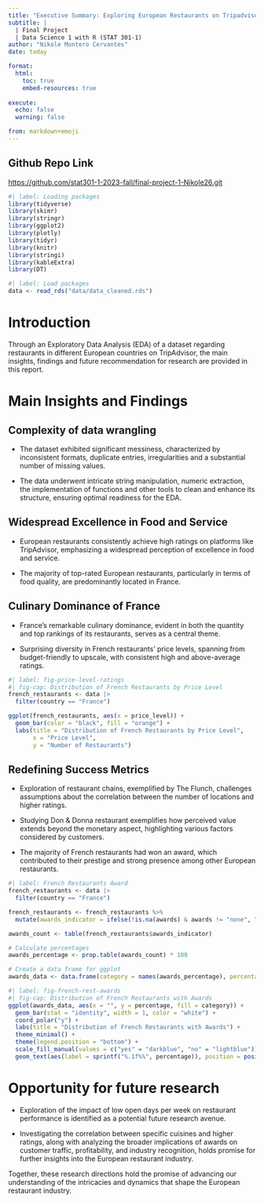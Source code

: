 ```yaml
---
title: "Executive Summary: Exploring European Restaurants on Tripadvisor"
subtitle: |
  | Final Project 
  | Data Science 1 with R (STAT 301-1)
author: "Nikole Montero Cervantes"
date: today

format:
  html:
    toc: true
    embed-resources: true
    
execute:
  echo: false
  warning: false

from: markdown+emoji 
---
```


::: {.callout-tip icon=false}

## Github Repo Link

[https://github.com/stat301-1-2023-fall/final-project-1-Nikole26.git](https://github.com/stat301-1-2023-fall/final-project-1-Nikole26.git)

:::


```r
#| label: Loading packages
library(tidyverse)
library(skimr)
library(stringr)
library(ggplot2)
library(plotly)
library(tidyr)
library(knitr)
library(stringi)
library(kableExtra)
library(DT)
```

```r
#| label: Load packages
data <- read_rds("data/data_cleaned.rds")
```

# Introduction

Through an Exploratory Data Analysis (EDA) of a dataset regarding restaurants in different European countries on TripAdvisor, the main insights, findings and future recommendation for research are provided in this report. 

# Main Insights and Findings

## Complexity of data wrangling

* The dataset exhibited significant messiness, characterized by inconsistent formats, duplicate entries, irregularities and a substantial number of missing values. 

* The data underwent intricate string manipulation, numeric extraction, the implementation of functions and other tools to clean and enhance its structure, ensuring optimal readiness for the EDA.

## Widespread Excellence in Food and Service

* European restaurants consistently achieve high ratings on platforms like TripAdvisor, emphasizing a widespread perception of excellence in food and service.

* The majority of top-rated European restaurants, particularly in terms of food quality, are predominantly located in France.

## Culinary Dominance of France
* France's remarkable culinary dominance, evident in both the quantity and top rankings of its restaurants, serves as a central theme.

* Surprising diversity in French restaurants' price levels, spanning from budget-friendly to upscale, with consistent high and above-average ratings.

<brp>

```r
#| label: fig-price-level-ratings
#| fig-cap: Distribution of French Restaurants by Price Level
french_restaurants <- data |>
  filter(country == "France")

ggplot(french_restaurants, aes(x = price_level)) +
  geom_bar(color = "black", fill = "orange") +
  labs(title = "Distribution of French Restaurants by Price Level",
       x = "Price Level",
       y = "Number of Restaurants") 
```

## Redefining Success Metrics

* Exploration of restaurant chains, exemplified by The Flunch, challenges assumptions about the correlation between the number of locations and higher ratings.

* Studying Don & Donna restaurant exemplifies how perceived value extends beyond the monetary aspect, highlighting various factors considered by customers.

* The majority of French restaurants had won an award, which contributed to their prestige and strong presence among other European restaurants.

<brp>

```r
#| label: French Restaurants Award
french_restaurants <- data |>
  filter(country == "France")

french_restaurants <- french_restaurants %>%
  mutate(awards_indicator = ifelse(!is.na(awards) & awards != "none", "yes", "no"))

awards_count <- table(french_restaurants$awards_indicator)

# Calculate percentages
awards_percentage <- prop.table(awards_count) * 100

# Create a data frame for ggplot
awards_data <- data.frame(category = names(awards_percentage), percentage = as.numeric(awards_percentage))
```

```r
#| label: fig-french-rest-awards
#| fig-cap: Distribution of French Restaurants with Awards
ggplot(awards_data, aes(x = "", y = percentage, fill = category)) +
  geom_bar(stat = "identity", width = 1, color = "white") +
  coord_polar("y") +
  labs(title = "Distribution of French Restaurants with Awards") +
  theme_minimal() +
  theme(legend.position = "bottom") +
  scale_fill_manual(values = c("yes" = "darkblue", "no" = "lightblue")) +  # Customize fill colors as needed
  geom_text(aes(label = sprintf("%.1f%%", percentage)), position = position_stack(vjust = 0.5), size = 4)
```

# Opportunity for future research

* Exploration of the impact of low open days per week on restaurant performance is identified as a potential future research avenue.

* Investigating the correlation between specific cuisines and higher ratings, along with analyzing the broader implications of awards on customer traffic, profitability, and industry recognition, holds promise for further insights into the European restaurant industry.

Together, these research directions hold the promise of advancing our understanding of the intricacies and dynamics that shape the European restaurant industry.
